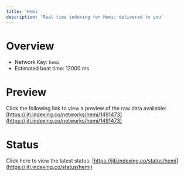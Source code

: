 ```yaml
---
title: 'Hemi'
description: 'Real time indexing for Hemi; delivered to you'
---
```


# Overview
- Network Key: `hemi`
- Estimated beat time: 12000 ms

# Preview
Click the following link to view a preview of the raw data available: [https://jiti.indexing.co/networks/hemi/1491473](https://jiti.indexing.co/networks/hemi/1491473)

# Status
Click here to view the latest status: [https://jiti.indexing.co/status/hemi](https://jiti.indexing.co/status/hemi)

